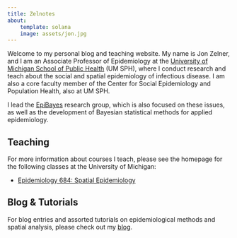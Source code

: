 ```yaml
---
title: Zelnotes
about: 
    template: solana
    image: assets/jon.jpg
---
```


Welcome to my personal blog and teaching website. My name is Jon Zelner, and I am an Associate Professor of Epidemiology at the [University of Michigan School of Public Health](https://sph.umich.edu/epid/) (UM SPH), where I conduct research and teach about the social and spatial epidemiology of infectious disease. I am also  a core faculty member of the Center for Social Epidemiology and Population Health, also at UM SPH.

I lead the [EpiBayes](epibayes.io) research group, which is also focused on these issues, as well as the development of Bayesian statistical methods for applied epidemiology. 

## Teaching

For more information about courses I teach, please see the homepage for the following classes at the University of Michigan:

- [Epidemiology 684: Spatial Epidemiology](epid684/index.qmd)

## Blog & Tutorials

For blog entries and assorted tutorials on epidemiological methods and spatial analysis, please check out my [blog](posts/index.qmd).
